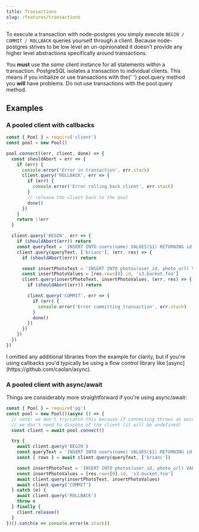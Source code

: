 ```yaml
---
title: Transactions
slug: /features/transactions
---
```


To execute a transaction with node-postgres you simply execute `BEGIN / COMMIT / ROLLBACK` queries yourself through a client. Because node-postgres strives to be low level an un-opinionated it doesn't provide any higher level abstractions specifically around transactions.

<div class="alert alert-danger">
  You <strong>must</strong> use the <em>same</em> client instance for all statements within a transaction. PostgreSQL
  isolates a transaction to individual clients. This means if you initialize or use transactions with the{' '}
  <span className="code">pool.query</span> method you <strong>will</strong> have problems. Do not use transactions with
  the <span className="code">pool.query</span> method.
</div>

## Examples

### A pooled client with callbacks

```js
const { Pool } = require('client')
const pool = new Pool()

pool.connect((err, client, done) => {
  const shouldAbort = err => {
    if (err) {
      console.error('Error in transaction', err.stack)
      client.query('ROLLBACK', err => {
        if (err) {
          console.error('Error rolling back client', err.stack)
        }
        // release the client back to the pool
        done()
      })
    }
    return !!err
  }

  client.query('BEGIN', err => {
    if (shouldAbort(err)) return
    const queryText = 'INSERT INTO users(name) VALUES($1) RETURNING id'
    client.query(queryText, ['brianc'], (err, res) => {
      if (shouldAbort(err)) return

      const insertPhotoText = 'INSERT INTO photos(user_id, photo_url) VALUES ($1, $2)'
      const insertPhotoValues = [res.rows[0].id, 's3.bucket.foo']
      client.query(insertPhotoText, insertPhotoValues, (err, res) => {
        if (shouldAbort(err)) return

        client.query('COMMIT', err => {
          if (err) {
            console.error('Error committing transaction', err.stack)
          }
          done()
        })
      })
    })
  })
})
```

<div class="message is-info">
  <div class="message-body">
    I omitted any additional libraries from the example for clarity, but if you're using callbacks you'd typically be
    using a flow control library like [async](https://github.com/caolan/async).
  </div>
</div>

### A pooled client with async/await

Things are considerably more straightforward if you're using async/await:

```js
const { Pool } = require('pg')
const pool = new Pool()(async () => {
  // note: we don't try/catch this because if connecting throws an exception
  // we don't need to dispose of the client (it will be undefined)
  const client = await pool.connect()

  try {
    await client.query('BEGIN')
    const queryText = 'INSERT INTO users(name) VALUES($1) RETURNING id'
    const { rows } = await client.query(queryText, ['brianc'])

    const insertPhotoText = 'INSERT INTO photos(user_id, photo_url) VALUES ($1, $2)'
    const insertPhotoValues = [res.rows[0].id, 's3.bucket.foo']
    await client.query(insertPhotoText, insertPhotoValues)
    await client.query('COMMIT')
  } catch (e) {
    await client.query('ROLLBACK')
    throw e
  } finally {
    client.release()
  }
})().catch(e => console.error(e.stack))
```

